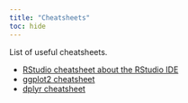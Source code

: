 ```yaml
---
title: "Cheatsheets"
toc: hide
---
```


List of useful cheatsheets.

* [RStudio cheatsheet about the RStudio IDE](https://github.com/rstudio/cheatsheets/raw/master/rstudio-ide.pdf)
* [ggplot2 cheatsheet](https://github.com/rstudio/cheatsheets/raw/master/data-visualization-2.1.pdf)
* [dplyr cheatsheet](https://github.com/rstudio/cheatsheets/raw/master/data-transformation.pdf)